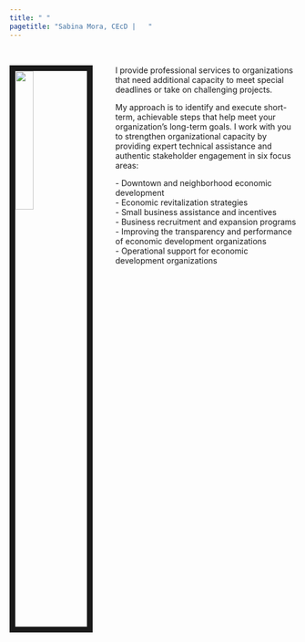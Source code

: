 ```yaml
---
title: " "
pagetitle: "Sabina Mora, CEcD |   "
---
```


<link rel="stylesheet" href="styles.css" type="text/css">

&nbsp;  

 
<img src="images/sabina_headshot_1.jpg" style="width:25%; border:10px solid; margin-right: 40px" align="left">
<p align="right">
I provide professional services to organizations that need additional capacity to meet special deadlines or take on challenging projects.

My approach is to identify and execute short-term, achievable steps that help meet your organization’s long-term goals.
I work with you to strengthen organizational capacity by providing expert technical assistance and authentic stakeholder engagement in six focus areas:

| - Downtown and neighborhood economic development
| - Economic revitalization strategies
| - Small business assistance and incentives
| - Business recruitment and expansion programs
| - Improving the transparency and performance of economic development organizations
| - Operational support for economic development organizations

</p>